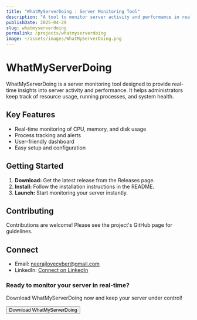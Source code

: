 ```yaml
---
title: "WhatMyServerDoing : Server Monitoring Tool"
description: "A tool to monitor server activity and performance in real-time."
publishDate: 2025-04-29
slug: whatmyserverdoing
permalink: /projects/whatmyserverdoing
image: ~/assets/images/WhatMyServerDoing.png
---
```


# WhatMyServerDoing

WhatMyServerDoing is a server monitoring tool designed to provide real-time insights into server activity and performance. It helps administrators keep track of resource usage, running processes, and system health.

## Key Features

- Real-time monitoring of CPU, memory, and disk usage
- Process tracking and alerts
- User-friendly dashboard
- Easy setup and configuration

## Getting Started

1. **Download:** Get the latest release from the Releases page.
2. **Install:** Follow the installation instructions in the README.
3. **Launch:** Start monitoring your server instantly.

## Contributing

Contributions are welcome! Please see the project's GitHub page for guidelines.

## Connect

- Email: [neerajlovecyber@gmail.com](mailto:neerajlovecyber@gmail.com)
- LinkedIn: [Connect on LinkedIn](https://linkedin.com/in/neerajlovecyber)

<div class="mt-8 bg-gray-100 dark:bg-gray-800 p-8 rounded-lg text-center">
  <h3 class="text-2xl font-bold mb-4 text-gray-800 dark:text-white">
    Ready to monitor your server in real-time?
  </h3>
  <p class="text-lg mb-6 text-gray-600 dark:text-gray-300">
    Download WhatMyServerDoing now and keep your server under control!
  </p>
  <Button
    variant="primary"
    href="https://github.com/neerajlovecyber/WhatMyServerDoing"
    target="_blank"
    rel="noopener noreferrer"
  >
    <Icon name="tabler:download" className="w-6 h-6 mr-2" />
    Download WhatMyServerDoing
  </Button>
</div>

